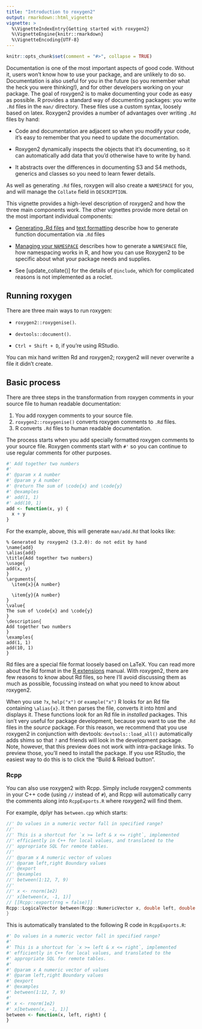 ```yaml
---
title: "Introduction to roxygen2"
output: rmarkdown::html_vignette
vignette: >
  %\VignetteIndexEntry{Getting started with roxygen2}
  %\VignetteEngine{knitr::rmarkdown}
  %\VignetteEncoding{UTF-8}
---
```


```r
knitr::opts_chunk$set(comment = "#>", collapse = TRUE)
```

Documentation is one of the most important aspects of good code. Without it, users won't know how to use your package, and are unlikely to do so. Documentation is also useful for you in the future (so you remember what the heck you were thinking!), and for other developers working on your package. The goal of roxygen2 is to make documenting your code as easy as possible. R provides a standard way of documenting packages: you write `.Rd` files in the `man/` directory. These files use a custom syntax, loosely based on latex. Roxygen2 provides a number of advantages over writing `.Rd` files by hand:

* Code and documentation are adjacent so when you modify your code, it's easy
  to remember that you need to update the documentation.

* Roxygen2 dynamically inspects the objects that it's documenting, so it
  can automatically add data that you'd otherwise have to write by hand.

* It abstracts over the differences in documenting S3 and S4 methods,
  generics and classes so you need to learn fewer details.

As well as generating `.Rd` files, roxygen will also create a `NAMESPACE` for you, and will manage the `Collate` field in `DESCRIPTION`.

This vignette provides a high-level description of roxygen2 and how the three main components work. The other vignettes provide more detail on the most important individual components:

* [Generating .Rd files](rd.html) and [text formatting](rd-formatting.html)
  describe how to generate function documentation via `.Rd` files

* [Managing your `NAMESPACE`](namespace.html) describes how to generate
  a `NAMESPACE` file, how namespacing works in R, and how you can use Roxygen2 to be
  specific about what your package needs and supplies.

* See [update_collate()] for the details of `@include`, which for complicated
  reasons is not implemented as a roclet.

## Running roxygen

There are three main ways to run roxygen:

* `roxygen2::roxygenise()`.

* `devtools::document()`.

* `Ctrl + Shift + D`, if you're using RStudio.

You can mix hand written Rd and roxygen2; roxygen2 will never overwrite a file it didn't create. 

## Basic process

There are three steps in the transformation from roxygen comments in your source file to human readable documentation:

1. You add roxygen comments to your source file.
2. `roxygen2::roxygenise()` converts roxygen comments to `.Rd` files.
3. R converts `.Rd` files to human readable documentation.

The process starts when you add specially formatted roxygen comments to your source file. Roxygen comments start with `#'` so you can continue to use regular comments for other purposes.

```r
#' Add together two numbers
#'
#' @param x A number
#' @param y A number
#' @return The sum of \code{x} and \code{y}
#' @examples
#' add(1, 1)
#' add(10, 1)
add <- function(x, y) {
  x + y
}
```

For the example, above, this will generate `man/add.Rd` that looks like:

```
% Generated by roxygen2 (3.2.0): do not edit by hand
\name{add}
\alias{add}
\title{Add together two numbers}
\usage{
add(x, y)
}
\arguments{
  \item{x}{A number}

  \item{y}{A number}
}
\value{
The sum of \code{x} and \code{y}
}
\description{
Add together two numbers
}
\examples{
add(1, 1)
add(10, 1)
}
```

Rd files are a special file format loosely based on LaTeX. You can read more about the Rd format in the [R extensions](https://cran.r-project.org/doc/manuals/R-exts.html#Rd-format) manual. With roxygen2, there are few reasons to know about Rd files, so here I'll avoid discussing them as much as possible, focussing instead on what you need to know about roxygen2.

When you use `?x`, `help("x")` or `example("x")` R looks for an Rd file containing `\alias{x}`. It then parses the file, converts it into html and displays it. These functions look for an Rd file in _installed_ packages. This isn't very useful for package development, because you want to use the `.Rd` files in the _source_ package. For this reason, we recommend that you use roxygen2 in conjunction with devtools: `devtools::load_all()` automatically adds shims so that `?` and friends will look in the development package. Note, however, that this preview does not work with intra-package links. To preview those, you'll need to install the package. If you use RStudio, the easiest way to do this is to click the "Build & Reload button".

### Rcpp

You can also use roxygen2 with Rcpp. Simply include roxygen2 comments in your C++ code (using `//` instead of `#`), and Rcpp will automatically carry the comments along into `RcppExports.R` where roxygen2 will find them. 

For example, dplyr has `between.cpp` which starts:

```cpp
//' Do values in a numeric vector fall in specified range?
//'
//' This is a shortcut for `x >= left & x <= right`, implemented
//' efficiently in C++ for local values, and translated to the
//' appropriate SQL for remote tables.
//'
//' @param x A numeric vector of values
//' @param left,right Boundary values
//' @export
//' @examples
//' between(1:12, 7, 9)
//'
//' x <- rnorm(1e2)
//' x[between(x, -1, 1)]
// [[Rcpp::export(rng = false)]]
Rcpp::LogicalVector between(Rcpp::NumericVector x, double left, double right) {
}
```

This is automatically translated to the following R code in `RcppExports.R`:

```r
#' Do values in a numeric vector fall in specified range?
#'
#' This is a shortcut for `x >= left & x <= right`, implemented
#' efficiently in C++ for local values, and translated to the
#' appropriate SQL for remote tables.
#'
#' @param x A numeric vector of values
#' @param left,right Boundary values
#' @export
#' @examples
#' between(1:12, 7, 9)
#'
#' x <- rnorm(1e2)
#' x[between(x, -1, 1)]
between <- function(x, left, right) {
}
```

